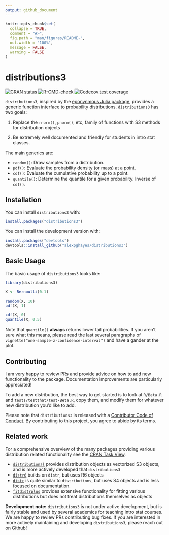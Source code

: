 ```yaml
---
output: github_document
---
```


<!-- README.md is generated from README.Rmd. Please edit that file -->

```r
knitr::opts_chunk$set(
  collapse = TRUE,
  comment = "#>",
  fig.path = "man/figures/README-",
  out.width = "100%",
  message = FALSE,
  warning = FALSE
)
```

# distributions3

<!-- badges: start -->
[![CRAN status](https://www.r-pkg.org/badges/version/distributions3)](https://cran.r-project.org/package=distributions3)
[![R-CMD-check](https://github.com/alexpghayes/distributions3/workflows/R-CMD-check/badge.svg)](https://github.com/alexpghayes/distributions3/actions)
[![Codecov test coverage](https://codecov.io/gh/alexpghayes/distributions3/branch/master/graph/badge.svg)](https://app.codecov.io/gh/alexpghayes/distributions3?branch=master)
<!-- badges: end -->

`distributions3`, inspired by the [eponynmous Julia package](https://github.com/JuliaStats/Distributions.jl), provides a generic function interface to probability distributions. `distributions3` has two goals:

1. Replace the `rnorm()`, `pnorm()`, etc, family of functions with S3 methods for distribution objects

2. Be extremely well documented and friendly for students in intro stat classes.

The main generics are:

- `random()`: Draw samples from a distribution.
- `pdf()`: Evaluate the probability density (or mass) at a point.
- `cdf()`: Evaluate the cumulative probability up to a point.
- `quantile()`: Determine the quantile for a given probability. Inverse of `cdf()`.

## Installation

You can install `distributions3` with:

``` r
install.packages("distributions3")
```

You can install the development version with:

``` r
install.packages("devtools")
devtools::install_github("alexpghayes/distributions3")
```

## Basic Usage

The basic usage of `distributions3` looks like:

```r
library(distributions3)

X <- Bernoulli(0.1)

random(X, 10)
pdf(X, 1)

cdf(X, 0)
quantile(X, 0.5)
```

Note that `quantile()` **always** returns lower tail probabilities. If you aren't sure what this means, please read the last several paragraphs of `vignette("one-sample-z-confidence-interval")` and have a gander at the plot.

## Contributing

I am very happy to review PRs and provide advice on how to add new functionality to the package. Documentation improvements are particularly appreciated!

To add a new distribution, the best way to get started is to look at `R/Beta.R` and `tests/testthat/test-Beta.R`, copy them, and modify them for whatever new distribution you'd like to add.

Please note that `distributions3` is released with a
[Contributor Code of Conduct](https://alexpghayes.github.io/distributions3/CODE_OF_CONDUCT.html). By contributing to this project, you agree to abide by its terms.

## Related work

For a comprehensive overview of the many packages providing various distribution related functionality see the [CRAN Task View](https://cran.r-project.org/view=Distributions).

- [`distributional`](https://cran.r-project.org/package=distributional) provides distribution objects as vectorized S3 objects, and is more actively developed that `distributions3`
- [`distr6`](https://cran.r-project.org/package=distr6) builds on `distr`, but uses R6 objects
- [`distr`](https://cran.r-project.org/package=distr) is quite similar to `distributions`, but uses S4 objects and is less focused on documentation. 
- [`fitdistrplus`](https://cran.r-project.org/package=fitdistrplus) provides extensive functionality for fitting various distributions but does not treat distributions themselves as objects

**Development note:** `distributions3` is not under active development, but is fairly stable and used by several academics for teaching intro stat courses. We are happy to review PRs contributing bug fixes. If you are interested in more actively maintaining and developing `distributions3`, please reach out on Github!
